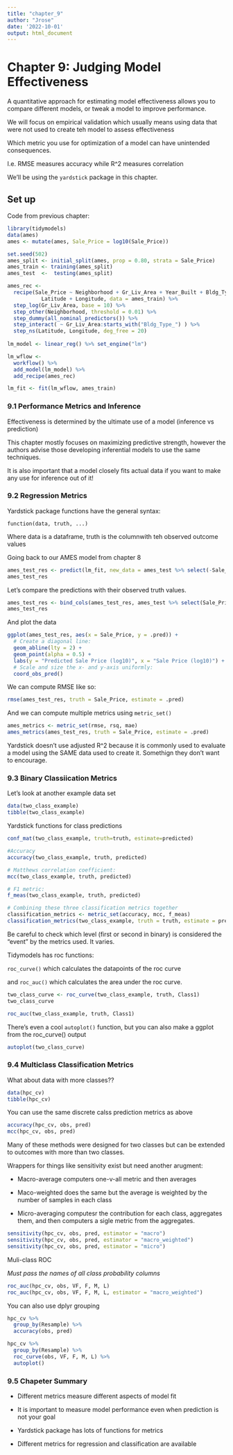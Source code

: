 ```yaml
---
title: "chapter_9"
author: "Jrose"
date: '2022-10-01'
output: html_document
---
```


# Chapter 9: Judging Model Effectiveness

A quantitative approach for estimating model effectiveness allows you to compare different models, or tweak a model to improve performance.

We will focus on empirical validation which usually means using data that were not used to create teh model to assess effectiveness

Which metric you use for optimization of a model can have unintended consequences.

  I.e. RMSE measures accuracy while R^2 measures correlation
  
We'll be using the `yardstick` package in this chapter.

## Set up

Code from previous chapter:

```r
library(tidymodels)
data(ames)
ames <- mutate(ames, Sale_Price = log10(Sale_Price))

set.seed(502)
ames_split <- initial_split(ames, prop = 0.80, strata = Sale_Price)
ames_train <- training(ames_split)
ames_test  <-  testing(ames_split)

ames_rec <- 
  recipe(Sale_Price ~ Neighborhood + Gr_Liv_Area + Year_Built + Bldg_Type + 
           Latitude + Longitude, data = ames_train) %>%
  step_log(Gr_Liv_Area, base = 10) %>% 
  step_other(Neighborhood, threshold = 0.01) %>% 
  step_dummy(all_nominal_predictors()) %>% 
  step_interact( ~ Gr_Liv_Area:starts_with("Bldg_Type_") ) %>% 
  step_ns(Latitude, Longitude, deg_free = 20)
  
lm_model <- linear_reg() %>% set_engine("lm")

lm_wflow <- 
  workflow() %>% 
  add_model(lm_model) %>% 
  add_recipe(ames_rec)

lm_fit <- fit(lm_wflow, ames_train)
```

### 9.1 Performance Metrics and Inference

Effectiveness is determined by the ultimate use of a model (inference vs prediction)

This chapter mostly focuses on maximizing predictive strength, however the authors advise those developing inferential models to use the same techniques.

It is also important that a model closely fits actual data if you want to make any use for inference out of it!

### 9.2 Regression Metrics

Yardstick package functions have the general syntax:

  `function(data, truth, ...)`
  
Where data is a dataframe, truth is the columnwith teh observed outcome values

Going back to our AMES model from chapter 8 
```r
ames_test_res <- predict(lm_fit, new_data = ames_test %>% select(-Sale_Price))
ames_test_res
```

Let's compare the predictions with their observed truth values.
```r
ames_test_res <- bind_cols(ames_test_res, ames_test %>% select(Sale_Price))
ames_test_res
```

And plot the data

```r
ggplot(ames_test_res, aes(x = Sale_Price, y = .pred)) + 
  # Create a diagonal line:
  geom_abline(lty = 2) + 
  geom_point(alpha = 0.5) + 
  labs(y = "Predicted Sale Price (log10)", x = "Sale Price (log10)") +
  # Scale and size the x- and y-axis uniformly:
  coord_obs_pred()
```

We can compute RMSE like so:

```r
rmse(ames_test_res, truth = Sale_Price, estimate = .pred)
```

And we can compute multiple metrics using `metric_set()`

```r
ames_metrics <- metric_set(rmse, rsq, mae)
ames_metrics(ames_test_res, truth = Sale_Price, estimate = .pred)
```
Yardstick doesn't use adjusted R^2 because it is commonly used to evaluate a model using the SAME data used to create it. Somethign they don't want to encourage.

### 9.3 Binary Classiication Metrics

Let's look at another example data set

```r
data(two_class_example)
tibble(two_class_example)
```

Yardstick functions for class predictions

```r
conf_mat(two_class_example, truth=truth, estimate=predicted)
```

```r
#Accuracy
accuracy(two_class_example, truth, predicted)

# Matthews correlation coefficient:
mcc(two_class_example, truth, predicted)

# F1 metric:
f_meas(two_class_example, truth, predicted)

# Combining these three classification metrics together
classification_metrics <- metric_set(accuracy, mcc, f_meas)
classification_metrics(two_class_example, truth = truth, estimate = predicted)

```
Be careful to check which level (first or second in binary) is considered the "event" by the metrics used. It varies. 

Tidymodels has roc functions:

`roc_curve()` which calculates the datapoints of the roc curve

and `roc_auc()` which calculates the area under the roc curve.

```r
two_class_curve <- roc_curve(two_class_example, truth, Class1)
two_class_curve

roc_auc(two_class_example, truth, Class1)
```

There's even a cool `autoplot()` function, but you can also make a ggplot from the roc_curve() output

```r
autoplot(two_class_curve)
```

### 9.4 Multiclass Classification Metrics

What about data with more classes??

```r
data(hpc_cv)
tibble(hpc_cv)
```

You can use the same discrete calss prediction metrics as above

```r
accuracy(hpc_cv, obs, pred)
mcc(hpc_cv, obs, pred)
```

Many of these methods were designed for two classes but can be extended to outcomes with more than two classes.

Wrappers for things like sensitivity exist but need another arugment:

* Macro-average computers one-v-all metric and then averages

* Maco-weighted does the same but the average is weighted by the number of samples in each class

* Micro-averaging computesr the contribution for each class, aggregates them, and then computers a sigle metric from the aggregates.

```r
sensitivity(hpc_cv, obs, pred, estimator = "macro")
sensitivity(hpc_cv, obs, pred, estimator = "macro_weighted")
sensitivity(hpc_cv, obs, pred, estimator = "micro")

```
Muli-class ROC

*Must pass the names of all class probability columns*

```r
roc_auc(hpc_cv, obs, VF, F, M, L)
roc_auc(hpc_cv, obs, VF, F, M, L, estimator = "macro_weighted")
```

You can also use dplyr grouping

```r
hpc_cv %>% 
  group_by(Resample) %>% 
  accuracy(obs, pred)
```

```r
hpc_cv %>% 
  group_by(Resample) %>% 
  roc_curve(obs, VF, F, M, L) %>% 
  autoplot()
```

### 9.5 Chapeter Summary

* Different metrics measure different aspects of model fit

* It is important to measure model performance even when prediction is not your goal

* Yardstick package has lots of functions for metrics

* Different metrics for regression and classification are available
